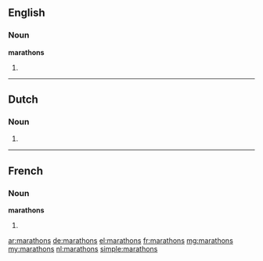 ==English==

===Noun===
'''marathons'''

# {{plural of|marathon}}

----

==Dutch==

===Noun===
{{head|nl}}

# {{nl-noun-form|pl=1|marathon}}

----

==French==

===Noun===
'''marathons''' {{m-p}}

# {{plural of|marathon|lang=fr}}

[[ar:marathons]]
[[de:marathons]]
[[el:marathons]]
[[fr:marathons]]
[[mg:marathons]]
[[my:marathons]]
[[nl:marathons]]
[[simple:marathons]]